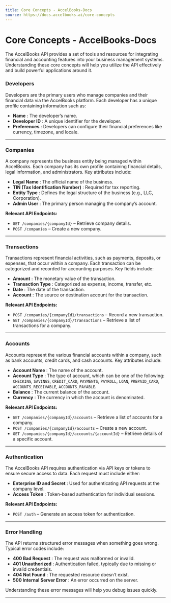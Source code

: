 ```yaml
---
title: Core Concepts - AccelBooks-Docs
source: https://docs.accelbooks.ai/core-concepts
---
```


# Core Concepts - AccelBooks-Docs

The AccelBooks API provides a set of tools and resources for integrating financial and accounting features into your business management systems. Understanding these core concepts will help you utilize the API effectively and build powerful applications around it.

### **Developers**

Developers are the primary users who manage companies and their financial data via the AccelBooks platform. Each developer has a unique profile containing information such as:

  * **Name** : The developer’s name.
  * **Developer ID** : A unique identifier for the developer.
  * **Preferences** : Developers can configure their financial preferences like currency, timezone, and locale.



* * *

### **Companies**

A company represents the business entity being managed within AccelBooks. Each company has its own profile containing financial details, legal information, and administrators. Key attributes include:

  * **Legal Name** : The official name of the business.
  * **TIN (Tax Identification Number)** : Required for tax reporting.
  * **Entity Type** : Defines the legal structure of the business (e.g., LLC, Corporation).
  * **Admin User** : The primary person managing the company’s account.



**Relevant API Endpoints:**

  * `GET /companies/{companyId}` – Retrieve company details.
  * `POST /companies` – Create a new company.



* * *

### **Transactions**

Transactions represent financial activities, such as payments, deposits, or expenses, that occur within a company. Each transaction can be categorized and recorded for accounting purposes. Key fields include:

  * **Amount** : The monetary value of the transaction.
  * **Transaction Type** : Categorized as expense, income, transfer, etc.
  * **Date** : The date of the transaction.
  * **Account** : The source or destination account for the transaction.



**Relevant API Endpoints:**

  * `POST /companies/{companyId}/transactions` – Record a new transaction.
  * `GET /companies/{companyId}/transactions` – Retrieve a list of transactions for a company.



* * *

### **Accounts**

Accounts represent the various financial accounts within a company, such as bank accounts, credit cards, and cash accounts. Key attributes include:

  * **Account Name** : The name of the account.
  * **Account Type** : The type of account, which can be one of the following: `CHECKING`, `SAVINGS`, `CREDIT_CARD`, `PAYMENTS`, `PAYROLL`, `LOAN`, `PREPAID_CARD`, `ACCOUNTS_RECEIVABLE`, `ACCOUNTS_PAYABLE`.
  * **Balance** : The current balance of the account.
  * **Currency** : The currency in which the account is denominated.



**Relevant API Endpoints:**

  * `GET /companies/{companyId}/accounts` – Retrieve a list of accounts for a company.
  * `POST /companies/{companyId}/accounts` – Create a new account.
  * `GET /companies/{companyId}/accounts/{accountId}` – Retrieve details of a specific account.



* * *

### **Authentication**

The AccelBooks API requires authentication via API keys or tokens to ensure secure access to data. Each request must include either:

  * **Enterprise ID and Secret** : Used for authenticating API requests at the company level.
  * **Access Token** : Token-based authentication for individual sessions.



**Relevant API Endpoints:**

  * `POST /auth` – Generate an access token for authentication.



* * *

### **Error Handling**

The API returns structured error messages when something goes wrong. Typical error codes include:

  * **400 Bad Request** : The request was malformed or invalid.
  * **401 Unauthorized** : Authentication failed, typically due to missing or invalid credentials.
  * **404 Not Found** : The requested resource doesn’t exist.
  * **500 Internal Server Error** : An error occurred on the server.



Understanding these error messages will help you debug issues quickly.

* * *
